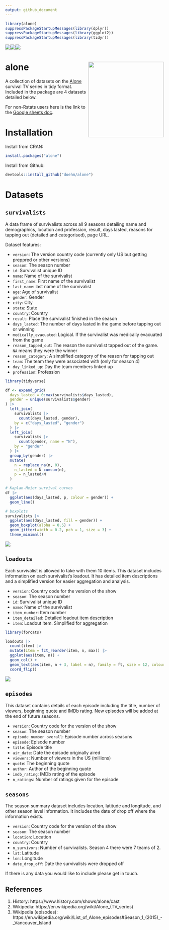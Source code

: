 ```yaml
---
output: github_document
---
```


```r
library(alone)
suppressPackageStartupMessages(library(dplyr))
suppressPackageStartupMessages(library(ggplot2))
suppressPackageStartupMessages(library(tidyr))
```

<img src='https://cranlogs.r-pkg.org/badges/alone'/><img src='https://cranlogs.r-pkg.org/badges/grand-total/alone'/><img src='https://www.r-pkg.org/badges/version/alone'/>

# alone <img src='dev/hex/hex.png' align="right" height="240" />

A collection of datasets on the [Alone](https://www.history.com/shows/alone) survival TV series in tidy format. Included in the package are 4 datasets detailed below. 

For non-Rstats users here is the link to the [Google sheets doc](https://docs.google.com/spreadsheets/d/1-ZGasLGFVv6t50cOOhcA0SW68jdBIASTh3KFA2o1PQY/edit?usp=sharing).

# Installation

Install from CRAN:

```r
install.packages("alone")
```

Install from Github:
  
```r
devtools::install_github("doehm/alone")
```

# Datasets

## `survivalists`

A data frame of survivalists across all 9 seasons detailing name and demographics, location and profession, result, days lasted, reasons for tapping out (detailed and categorised), page URL.

Dataset features:

* `version`: The version country code (currently only US but getting preppred or other versions)
* `season`: The season number
* `id`: Survivalist unique ID
* `name`: Name of the survivalist
* `first_name`: First name of the survivalist
* `last_name`: last name of the survivalist
* `age`: Age of survivalist
* `gender`: Gender
* `city`: City
* `state`: State
* `country`: Country
* `result`: Place the survivalist finished in the season
* `days_lasted`: The number of days lasted in the game before tapping out or winning
* `medically_evacuated`: Logical. If the survivalist was medically evacuated from the game
* `reason_tapped_out`: The reason the survivalist tapped out of the game. `NA` means they were the winner
* `reason_category`: A simplified category of the reason for tapping out
* `team`: The team they were associated with (only for season 4)
* `day_linked_up`: Day the team members linked up
* `profession`: Profession



```r
library(tidyverse)

df <- expand_grid(
  days_lasted = 0:max(survivalists$days_lasted),
  gender = unique(survivalists$gender)
) |> 
  left_join(
    survivalists |> 
      count(days_lasted, gender),
    by = c("days_lasted", "gender")
  ) |> 
  left_join(
    survivalists |> 
      count(gender, name = "N"),
    by = "gender"
  ) |> 
  group_by(gender) |> 
  mutate(
    n = replace_na(n, 0),
    n_lasted = N-cumsum(n),
    p = n_lasted/N
  ) 

# Kaplan-Meier survival curves
df |> 
  ggplot(aes(days_lasted, p, colour = gender)) +
  geom_line() 

# boxplots
survivalists |> 
  ggplot(aes(days_lasted, fill = gender)) +
  geom_boxplot(alpha = 0.5) +
  geom_jitter(width = 0.2, pch = 1, size = 3) +
  theme_minimal()

```


<img src='dev/hex/gender-km.png'>
  
## `loadouts`
  
Each survivalist is allowed to take with them 10 items. This dataset includes information on each survivalist's loadout. It has detailed item descriptions and a simplified version for easier aggregation and analysis.

* `version`: Country code for the version of the show
* `season`: The season number
* `id`: Survivalist unique ID
* `name`: Name of the survivalist
* `item_number`: Item number
* `item_detailed`: Detailed loadout item description
* `item`: Loadout item. Simplified for aggregation

```r
library(forcats)

loadouts |>
  count(item) |>
  mutate(item = fct_reorder(item, n, max)) |>
  ggplot(aes(item, n)) +
  geom_col() +
  geom_text(aes(item, n + 3, label = n), family = ft, size = 12, colour = txt) +
  coord_flip()
```

<img src='dev/images/items.png'>

## `episodes`

This dataset contains details of each episode including the title, number of viewers, beginning quote and IMDb rating. New episodes will be added at the end of future seasons.

* `version`: Country code for the version of the show
* `season`: The season number
* `episode_number_overall`: Episode number across seasons
* `episode`: Episode number
* `title`: Episode title
* `air_date`: Date the episode originally aired
* `viewers`: Number of viewers in the US (millions)
* `quote`: The beginning quote
* `author`: Author of the beginning quote
* `imdb_rating`: IMDb rating of the episode
* `n_ratings`: Number of ratings given for the episode

## `seasons`

The season summary dataset includes location, latitude and longitude, and other season level information. It includes the date of drop off where the information exists.

* `version`: Country code for the version of the show
* `season`: The season number
* `location`: Location
* `country`: Country
* `n_survivors`: Number of survivalists. Season 4 there were 7 teams of 2.
* `lat`: Latitude
* `lon`: Longitude
* `date_drop_off`: Date the survivalists were dropped off

If there is any data you would like to include please get in touch.

## References

1. History: https://www.history.com/shows/alone/cast
2. Wikipedia: https://en.wikipedia.org/wiki/Alone_(TV_series)
3. Wikipedia (episodes): https://en.wikipedia.org/wiki/List_of_Alone_episodes#Season_1_(2015)_-_Vancouver_Island
